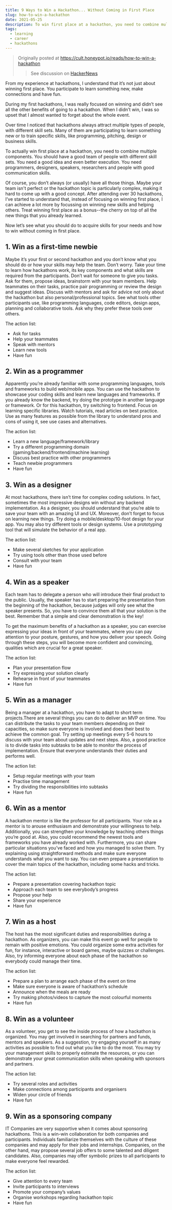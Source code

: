 ```yaml
---
title: 9 Ways to Win a Hackathon... Without Coming in First Place
slug: how-to-win-a-hackathon
date: 2021-05-25
description: To win first place at a hackathon, you need to combine multiple components... and that's not always possible. Here's how to make the most of your next hackathon without coming in 'first place'.
tags:
  - learning 
  - career 
  - hackathons
---
```


> Originally posted at https://cult.honeypot.io/reads/how-to-win-a-hackathon
> > See discussion on [HackerNews](https://news.ycombinator.com/item?id=27831250)

From my experience at hackathons, I understand that it’s not just about winning first place. You participate to learn something new, make connections and have fun.

During my first hackathons, I was really focused on winning and didn’t see all the other benefits of going to a hackathon. When I didn’t win, I was so upset that I almost wanted to forget about the whole event.

Over time I noticed that hackathons always attract multiple types of people, with different skill sets. Many of them are participating to learn something new or to train specific skills, like programming, pitching, design or business skills.

To actually win first place at a hackathon, you need to combine multiple components. You should have a good team of people with different skill sets. You need a good idea and even better execution. You need programmers, designers, speakers, researchers and people with good communication skills.

Of course, you don’t always (or usually) have all those things. Maybe your team isn't perfect or the hackathon topic is particularly complex, making it hard to come up with a good concept. After attending over 30 hackathons, I’ve started to understand that, instead of focusing on winning first place, I can achieve a lot more by focussing on winning new skills and helping others. Treat winning first place as a bonus--the cherry on top of all the new things that you already learned.

Now let’s see what you should do to acquire skills for your needs and how to win without coming in first place.

## 1. Win as a first-time newbie

Maybe it’s your first or second hackathon and you don’t know what you should do or how your skills may help the team. Don’t worry. Take your time to learn how hackathons work, its key components and what skills are required from the participants. Don’t wait for someone to give you tasks. Ask for them, propose ideas, brainstorm with your team members. Help teammates on their tasks, practice pair programming or review the design and suggest ideas. Discuss with mentors and ask for advice not only about the hackathon but also personal/professional topics. See what tools other participants use, like programming languages, code editors, design apps, planning and collaborative tools. Ask why they prefer these tools over others.

The action list:

- Ask for tasks
- Help your teammates
- Speak with mentors
- Learn new tools
- Have fun

## 2. Win as a programmer

Apparently you’re already familiar with some programming languages, tools and frameworks to build web/mobile apps. You can use the hackathon to showcase your coding skills and learn new languages and frameworks. If you already know the backend, try doing the prototype in another language or framework. Or for this hackathon, try switching to frontend. Focus on learning specific libraries. Watch tutorials, read articles on best practice. Use as many features as possible from the library to understand pros and cons of using it, see use cases and alternatives.

The action list:

- Learn a new language/framework/library
- Try a different programming domain (gaming/backend/frontend/machine learning)
- Discuss best practice with other programmers
- Teach newbie programmers
- Have fun

## 3. Win as a designer

At most hackathons, there isn’t time for complex coding solutions. In fact, sometimes the most impressive designs win without any backend implementation. As a designer, you should understand that you’re able to save your team with an amazing UI and UX. Moreover, don’t forget to focus on learning new things. Try doing a mobile/desktop/10-foot design for your app. You may also try different tools or design systems. Use a prototyping tool that will simulate the behavior of a real app.

The action list:

- Make several sketches for your application
- Try using tools other than those used before 
- Consult with your team
- Have fun

## 4. Win as a speaker

Each team has to delegate a person who will introduce their final product to the public. Usually, the speaker has to start preparing the presentation from the beginning of the hackathon, because judges will only see what the speaker presents. So, you have to convince them all that your solution is the best. Remember that a simple and clear demonstration is the key!

To get the maximum benefits of a hackathon as a speaker, you can exercise expressing your ideas in front of your teammates, where you can pay attention to your posture, gestures, and how you deliver your speech. Going through these steps, you will become more confident and convincing, qualities which are crucial for a great speaker.

The action list:

- Plan your presentation flow
- Try expressing your solution clearly
- Rehearse in front of your teammates 
- Have fun

## 5. Win as a manager

Being a manager at a hackathon, you have to adapt to short term projects.There are several things you can do to deliver an MVP on time. You can distribute the tasks to your team members depending on their capacities, so make sure everyone is involved and does their best to achieve the common goal. Try setting up meetings every 5-6 hours to discuss with your team about updates and next steps. Also, a good practice is to divide tasks into subtasks to be able to monitor the process of implementation. Ensure that everyone understands their duties and performs well. 

The action list:

- Setup regular meetings with your team
- Practise time management
- Try dividing the responsibilities into subtasks
- Have fun

## 6. Win as a mentor

A hackathon mentor is like the professor for all participants. Your role as a mentor is to arouse enthusiasm and demonstrate your willingness to help. Additionally, you can strengthen your knowledge by teaching others things you’re good at. Also, you could recommend the newest tools and frameworks you have already worked with. Furthermore, you can share particular situations you’ve faced and how you managed to solve them. Try explaining using straightforward methods and make sure everyone understands what you want to say. You can even prepare a presentation to cover the main topics of the hackathon, including some hacks and tricks. 

The action list:

- Prepare a presentation covering hackathon topic
- Approach each team to see everybody’s progress
- Propose your help
- Share your experience 
- Have fun

## 7. Win as a host

The host has the most significant duties and responsibilities during a hackathon. As organizers, you can make this event go well for people to remain with positive emotions. You could organize some extra activities for fun, for instance, interactive or board games, maybe quizzes or challenges. Also, try informing everyone about each phase of the hackathon so everybody could manage their time.

The action list:

- Prepare a plan to arrange each phase of the event on time
- Make sure everyone is aware of hackathon’s schedule
- Announce when the meals are ready
- Try making photos/videos to capture the most colourful moments
- Have fun

## 8. Win as a volunteer

As a volunteer, you get to see the inside process of how a hackathon is organized. You may get involved in searching for partners and funds, mentors and speakers. As a suggestion, try engaging yourself in as many activities as possible to find out what you like to do the most. You may try your management skills to properly estimate the resources, or you can demonstrate your great communication skills when speaking with sponsors and partners.

The action list:

- Try several roles and activities
- Make connections among participants and organisers
- Widen your circle of friends
- Have fun

## 9. Win as a sponsoring company

IT Companies are very supportive when it comes about sponsoring hackathons. This is a win-win collaboration for both companies and participants. Individuals familiarize themselves with the culture of these companies and may apply for their jobs and internships. Companies, on the other hand, may propose several job offers to some talented and diligent candidates. Also, companies may offer symbolic prizes to all participants to make everyone feel rewarded.

The action list:

- Give attention to every team
- Invite participants to interviews
- Promote your company’s values
- Organise workshops regarding hackathon topic
- Have fun
